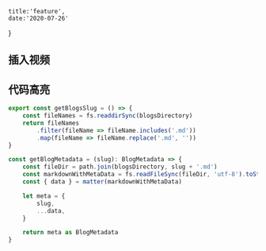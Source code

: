     title:'feature',
    date:'2020-07-26'
}

<MarkDownContent title={meta.title} date={meta.date}>

## 插入视频

<div><YouTube videoId="2g811Eo7K8U" /></div>

## 代码高亮
```javascript
export const getBlogsSlug = () => {
    const fileNames = fs.readdirSync(blogsDirectory)
    return fileNames
        .filter(fileName => fileName.includes('.md'))
        .map(fileName => fileName.replace('.md', ''))
}

const getBlogMetadata = (slug): BlogMetadata => {
    const fileDir = path.join(blogsDirectory, slug + '.md')
    const markdownWithMetaData = fs.readFileSync(fileDir, 'utf-8').toString()
    const { data } = matter(markdownWithMetaData)

    let meta = {
        slug,
        ...data,
    }

    return meta as BlogMetadata
}
```

</MarkDownContent>